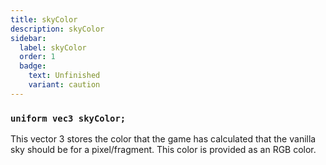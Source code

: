 ```yaml
---
title: skyColor
description: skyColor
sidebar:
  label: skyColor
  order: 1
  badge:
    text: Unfinished
    variant: caution
---
```


### `uniform vec3 skyColor;`

This vector 3 stores the color that the game has calculated that the vanilla sky should be for a pixel/fragment. This color is provided as an RGB color.